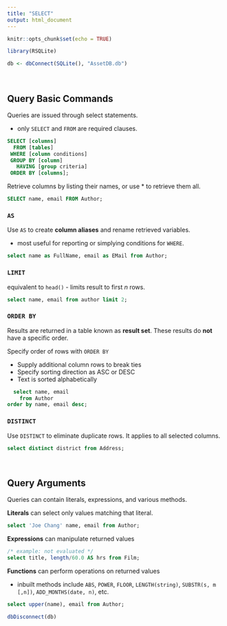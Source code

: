 ```yaml
---
title: "SELECT"
output: html_document
---
```


```r
knitr::opts_chunk$set(echo = TRUE)
```

```r
library(RSQLite)

db <- dbConnect(SQLite(), "AssetDB.db")
```

<br>

## Query Basic Commands

Queries are issued through select statements. 

* only `SELECT` and `FROM` are required clauses.

```sql
SELECT [columns]
  FROM [tables]
 WHERE [column conditions]
 GROUP BY [column]
   HAVING [group criteria]
 ORDER BY [columns];
```

Retrieve columns by listing their names, or use * to retrieve them all. 

```sql
SELECT name, email FROM Author;
```

### `AS`

Use `AS` to create **column aliases** and rename retrieved variables. 

* most useful for reporting or simplying conditions for `WHERE`. 

```sql
select name as FullName, email as EMail from Author;
```

### `LIMIT`

equivalent to `head()` - limits result to first *n* rows. 
```sql
select name, email from author limit 2;
```

### `ORDER BY`

Results are returned in a table known as **result set**. These results do **not** have a specific order. 

Specify order of rows with `ORDER BY`

* Supply additional column rows to break ties
* Specify sorting direction as ASC or DESC
* Text is sorted alphabetically

```sql
  select name, email 
    from Author
order by name, email desc;
```

### `DISTINCT`

Use `DISTINCT` to eliminate duplicate rows. It applies to all selected columns. 

```sql
select distinct district from Address;
```

<br>

## Query Arguments

Queries can contain literals, expressions, and various methods. 

**Literals** can select only values matching that literal. 

```sql
select 'Joe Chang' name, email from Author;
```

**Expressions** can manipulate returned values

```sql
/* example: not evaluated */
select title, length/60.0 AS hrs from Film;
```

**Functions** can perform operations on returned values

* inbuilt methods include `ABS`, `POWER`, `FLOOR`, `LENGTH(string)`, `SUBSTR(s, m [,n])`, `ADD_MONTHS(date, n)`, etc. 

```sql
select upper(name), email from Author;
```

```r
dbDisconnect(db)
```